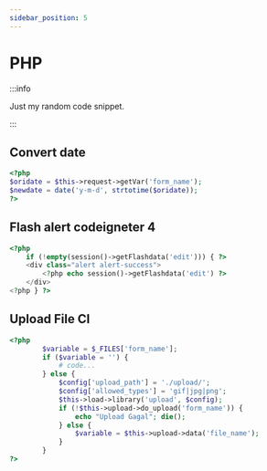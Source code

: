 ```yaml
---
sidebar_position: 5
---
```


# PHP

:::info

Just my random code snippet.

:::

## Convert date

```php
<?php
$oridate = $this->request->getVar('form_name');
$newdate = date('y-m-d', strtotime($oridate));
?>
```

## Flash alert codeigneter 4

```php
<?php
    if (!empty(session()->getFlashdata('edit'))) { ?>
    <div class="alert alert-success">
        <?php echo session()->getFlashdata('edit') ?>
    </div>
<?php } ?>
```

## Upload File CI

```php
<?php
        $variable = $_FILES['form_name'];
        if ($variable = '') {
            # code...
        } else {
            $config['upload_path'] = './upload/';
            $config['allowed_types'] = 'gif|jpg|png';
            $this->load->library('upload', $config);
            if (!$this->upload->do_upload('form_name')) {
                echo "Upload Gagal"; die();
            } else {
                $variable = $this->upload->data('file_name');
            }
        }
?>
```
